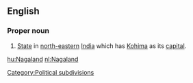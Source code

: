 ==English==

===Proper noun===
{{infl|en|proper noun}}

# [[State]] in [[north-eastern]] [[India]] which has [[Kohima]] as its [[capital]].

[[Category:Political subdivisions]]

[[hu:Nagaland]]
[[nl:Nagaland]]